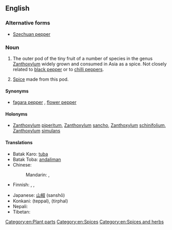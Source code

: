 ==English==
{{wikipedia}}

===Alternative forms===
* [[Szechuan pepper]]

===Noun===
{{en-noun|sg=[[sichuan]] [[pepper]]|-|s}}

# {{countable|uncountable}} The outer pod of the tiny fruit of a number of species in the genus [[Zanthoxylum]] widely grown and consumed in Asia as a spice. Not closely related to [[black pepper]] or to [[chilli pepper]]s.  
# {{uncountable}} [[spice|Spice]] made from this pod.

====Synonyms====
* {{sense|pod and spice}} [[fagara pepper]]<!-- or just fagara ?-->, [[flower pepper]]

====Holonyms====
* {{sense|pod}} [[Zanthoxylum]] [[piperitum]], [[Zanthoxylum]] [[sancho]], [[Zanthoxylum]] [[schinifolium]], [[Zanthoxylum]] [[simulans]]

====Translations====
{{trans-top|pod of Zanthoxylum}}
* Batak Karo: [[tuba#Batak Karo|tuba]]
* Batak Toba: [[andaliman]]
* Chinese:
*: Mandarin: {{t-|cmn|花椒|tr=huājiāo|sc=Hani}}, {{qualifier|less common}} {{t|cmn|山椒|tr=shānjiāo|sc=Hani}}
* Finnish: {{t|fi|sichuaninpippuri}}, {{t|fi|anispippuri}}, {{t|fi|kiinanpippuri}}
{{trans-mid}}
* Japanese: [[山椒]] (sanshō)
* Konkani: (teppal), (tirphal) {{rfscript|Deva}}
* Nepali: {{term|sc=Deva|टिमुर|tr=timur}}
* Tibetan: {{t|bo|གཡེར་མ|tr=gayer ma|sc=Tibt}}
{{trans-bottom}}

[[Category:en:Plant parts]]
[[Category:en:Spices]]
[[Category:en:Spices and herbs]]